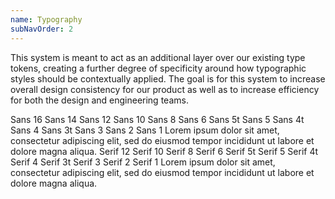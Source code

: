 ```yaml
---
name: Typography
subNavOrder: 2
---
```


This system is meant to act as an additional layer over our existing type
tokens, creating a further degree of specificity around how typographic styles
should be contextually applied. The goal is for this system to increase overall
design consistency for our product as well as to increase efficiency for both
the design and engineering teams.

<Flex mt={4} justifyContent="space-between">
  <Box>
    <Sans size="16">Sans 16</Sans>
    <Sans size="14">Sans 14</Sans>
    <Sans size="12">Sans 12</Sans>
    <Sans size="10">Sans 10</Sans>
    <Sans size="8">Sans 8</Sans>
    <Sans size="6">Sans 6</Sans>
    <Sans size="5t">Sans 5t</Sans>
    <Sans size="5">Sans 5</Sans>
    <Sans size="4t">Sans 4t</Sans>
    <Sans size="4">Sans 4</Sans>
    <Sans size="3t">Sans 3t</Sans>
    <Sans size="3">Sans 3</Sans>
    <Sans size="2">Sans 2</Sans>
    <Sans size="1">Sans 1</Sans>
  </Box>
  <Flex width="50%" px={2} alignItems="center">
    <BorderBox>
      <Sans size="5">
        Lorem ipsum dolor sit amet, consectetur adipiscing elit, sed do eiusmod
        tempor incididunt ut labore et dolore magna aliqua.
      </Sans>
    </BorderBox>
  </Flex>
</Flex>

<Spacer my={4} />

<Playground showToggle={true} title="Serif" expanded={true}>
  <Flex justifyContent="space-between" flexDirection="column">
    <Box>
      <Serif size="12">Serif 12</Serif>
      <Serif size="10">Serif 10</Serif>
      <Serif size="8">Serif 8</Serif>
      <Serif size="6">Serif 6</Serif>
      <Serif size="5t">Serif 5t</Serif>
      <Serif size="5">Serif 5</Serif>
      <Serif size="4t">Serif 4t</Serif>
      <Serif size="4">Serif 4</Serif>
      <Serif size="3t">Serif 3t</Serif>
      <Serif size="3">Serif 3</Serif>
      <Serif size="2">Serif 2</Serif>
      <Serif size="1">Serif 1</Serif>
    </Box>
    <Flex py={2}>
      <BorderBox>
        <Serif size="5">
          Lorem ipsum dolor sit amet, consectetur adipiscing elit, sed do
          eiusmod tempor incididunt ut labore et dolore magna aliqua.
        </Serif>
      </BorderBox>
    </Flex>
  </Flex>
</Playground>
